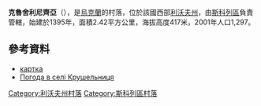 {{coord|49|6|16|N|23|29|10|E|scale:100000|display=title}}

'''克魯舍利尼齊亞'''（{{lang-uk|Крушельниця}}），是[[烏克蘭|烏克蘭]]的村落，位於該國西部[[利沃夫州|利沃夫州]]，由[[斯科列區|斯科列區]]負責管轄，始建於1395年，面積2.42平方公里，海拔高度417米，2001年人口1,297。

==參考資料==
*[http://gska2.rada.gov.ua/pls/z7502/A005?rf7571=20927 картка]{{dead link|date=2017年11月 |bot=InternetArchiveBot |fix-attempted=yes }}
* [http://weather.in.ua/ua/l'vovskaja/12550 Погода в селі Крушельниця]{{Wayback|url=http://weather.in.ua/ua/l%27vovskaja/12550 |date=20160305105610 }}

{{DEFAULTSORT:Крушельниця}}
[[Category:利沃夫州村落|Category:利沃夫州村落]]
[[Category:斯科列區村落|Category:斯科列區村落]]


{{Lviv-geo-stub}}